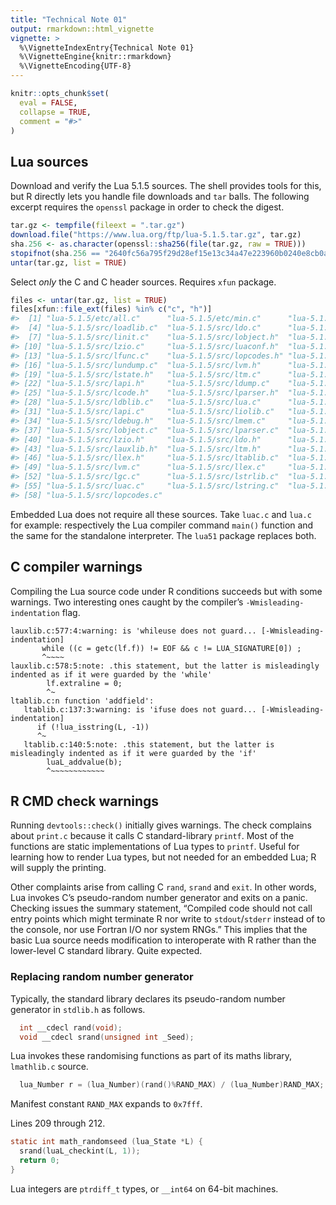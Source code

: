 ```yaml
---
title: "Technical Note 01"
output: rmarkdown::html_vignette
vignette: >
  %\VignetteIndexEntry{Technical Note 01}
  %\VignetteEngine{knitr::rmarkdown}
  %\VignetteEncoding{UTF-8}
---
```


```r
knitr::opts_chunk$set(
  eval = FALSE,
  collapse = TRUE,
  comment = "#>"
)
```

## Lua sources

Download and verify the Lua 5.1.5 sources. The shell provides tools for this, but R directly lets you handle file downloads and `tar` balls. The following excerpt requires the `openssl` package in order to check the digest.
```r
tar.gz <- tempfile(fileext = ".tar.gz")
download.file("https://www.lua.org/ftp/lua-5.1.5.tar.gz", tar.gz)
sha.256 <- as.character(openssl::sha256(file(tar.gz, raw = TRUE)))
stopifnot(sha.256 == "2640fc56a795f29d28ef15e13c34a47e223960b0240e8cb0a82d9b0738695333")
untar(tar.gz, list = TRUE)
```
Select _only_ the C and C header sources. Requires `xfun` package.
```r
files <- untar(tar.gz, list = TRUE)
files[xfun::file_ext(files) %in% c("c", "h")]
#>  [1] "lua-5.1.5/etc/all.c"      "lua-5.1.5/etc/min.c"      "lua-5.1.5/etc/noparser.c"
#>  [4] "lua-5.1.5/src/loadlib.c"  "lua-5.1.5/src/ldo.c"      "lua-5.1.5/src/ltable.c"  
#>  [7] "lua-5.1.5/src/linit.c"    "lua-5.1.5/src/lobject.h"  "lua-5.1.5/src/ltable.h"  
#> [10] "lua-5.1.5/src/lzio.c"     "lua-5.1.5/src/luaconf.h"  "lua-5.1.5/src/lfunc.h"   
#> [13] "lua-5.1.5/src/lfunc.c"    "lua-5.1.5/src/lopcodes.h" "lua-5.1.5/src/loslib.c"  
#> [16] "lua-5.1.5/src/lundump.c"  "lua-5.1.5/src/lvm.h"      "lua-5.1.5/src/lundump.h" 
#> [19] "lua-5.1.5/src/lstate.h"   "lua-5.1.5/src/ltm.c"      "lua-5.1.5/src/lbaselib.c"
#> [22] "lua-5.1.5/src/lapi.h"     "lua-5.1.5/src/ldump.c"    "lua-5.1.5/src/lauxlib.c" 
#> [25] "lua-5.1.5/src/lcode.h"    "lua-5.1.5/src/lparser.h"  "lua-5.1.5/src/ldebug.c"  
#> [28] "lua-5.1.5/src/ldblib.c"   "lua-5.1.5/src/lua.c"      "lua-5.1.5/src/lgc.h"     
#> [31] "lua-5.1.5/src/lapi.c"     "lua-5.1.5/src/liolib.c"   "lua-5.1.5/src/lua.h"     
#> [34] "lua-5.1.5/src/ldebug.h"   "lua-5.1.5/src/lmem.c"     "lua-5.1.5/src/lstate.c"  
#> [37] "lua-5.1.5/src/lobject.c"  "lua-5.1.5/src/lparser.c"  "lua-5.1.5/src/llimits.h" 
#> [40] "lua-5.1.5/src/lzio.h"     "lua-5.1.5/src/ldo.h"      "lua-5.1.5/src/lmathlib.c"
#> [43] "lua-5.1.5/src/lauxlib.h"  "lua-5.1.5/src/ltm.h"      "lua-5.1.5/src/print.c"   
#> [46] "lua-5.1.5/src/llex.h"     "lua-5.1.5/src/ltablib.c"  "lua-5.1.5/src/lmem.h"    
#> [49] "lua-5.1.5/src/lvm.c"      "lua-5.1.5/src/llex.c"     "lua-5.1.5/src/lstring.h" 
#> [52] "lua-5.1.5/src/lgc.c"      "lua-5.1.5/src/lstrlib.c"  "lua-5.1.5/src/lcode.c"   
#> [55] "lua-5.1.5/src/luac.c"     "lua-5.1.5/src/lstring.c"  "lua-5.1.5/src/lualib.h"  
#> [58] "lua-5.1.5/src/lopcodes.c"
```
Embedded Lua does not require all these sources. Take `luac.c` and `lua.c` for example: respectively the Lua compiler command `main()` function and the same for the standalone interpreter. The `lua51` package replaces both.

## C compiler warnings

Compiling the Lua source code under R conditions succeeds but with some warnings. Two interesting ones caught by the compiler's `-Wmisleading-indentation` flag.

```
lauxlib.c:577:4:warning: is 'whileuse does not guard... [-Wmisleading-indentation]
       while ((c = getc(lf.f)) != EOF && c != LUA_SIGNATURE[0]) ;
       ^~~~~
lauxlib.c:578:5:note: .this statement, but the latter is misleadingly indented as if it were guarded by the 'while'
        lf.extraline = 0;
        ^~
ltablib.c:n function 'addfield':
   ltablib.c:137:3:warning: is 'ifuse does not guard... [-Wmisleading-indentation]
      if (!lua_isstring(L, -1))
      ^~
   ltablib.c:140:5:note: .this statement, but the latter is misleadingly indented as if it were guarded by the 'if'
        luaL_addvalue(b);
        ^~~~~~~~~~~~~
```

## R CMD check warnings

Running `devtools::check()` initially gives warnings. The check complains about `print.c` because it calls C standard-library `printf`. Most of the functions are static implementations of Lua types to `printf`. Useful for learning how to render Lua types, but not needed for an embedded Lua; R will supply the printing.

Other complaints arise from calling C `rand`, `srand` and `exit`. In other
words, Lua invokes C's pseudo-random number generator and exits on a panic.
Checking issues the summary statement, "Compiled code should not call entry
points which might terminate R nor write to `stdout`/`stderr` instead of to the
console, nor use Fortran I/O nor system RNGs." This implies that the basic Lua source needs modification to interoperate with R rather than the lower-level C standard library. Quite expected.

### Replacing random number generator
Typically, the standard library declares its pseudo-random number generator in `stdlib.h` as follows.
```c
  int __cdecl rand(void);
  void __cdecl srand(unsigned int _Seed);
```
Lua invokes these randomising functions as part of its maths library, `lmathlib.c` source.
```c
  lua_Number r = (lua_Number)(rand()%RAND_MAX) / (lua_Number)RAND_MAX;
```
Manifest constant `RAND_MAX` expands to `0x7fff`.

Lines 209 through 212.
```c
static int math_randomseed (lua_State *L) {
  srand(luaL_checkint(L, 1));
  return 0;
}
```
Lua integers are `ptrdiff_t` types, or `__int64` on 64-bit machines.
